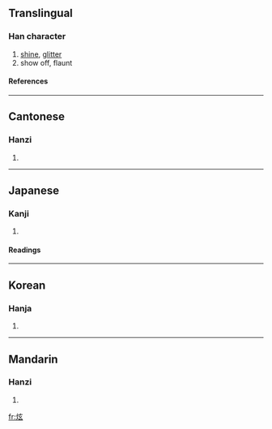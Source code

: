 ==Translingual==
===Han character===
{{Han char|rn=86|rad=火|as=05|sn=9|four=9083<sub>2</sub>|canj=火卜女戈 (FYVI)}}
# [[shine]], [[glitter]]
# show off, flaunt
====References====
{{Han ref|kx=0668.190|dkj=18948|dj=1077.200|hdz=32197.010|uh=70AB|ud=28843|bh=ACAF|bd=44207}}

----
==Cantonese==
===Hanzi===
{{yue-hanzi|jyut=|y=yun6}}
# {{defn|Cantonese}}

----
==Japanese==
===Kanji===
{{ja-kanji|grade=|rs=火05}}
# {{defn|Japanese}} 
====Readings====
{{ja-readings|on=[[けん]] (ken), [[げん]] (gen)|kun=[[ひかる]] (hikaru)}}

----
==Korean==
===Hanja===
{{ko-hanja|hangeul=현|eumhun=|rv=hyeon|mr=hyŏn|y=heyn}}
# {{defn|Korean}}

----
==Mandarin==
===Hanzi===
{{cmn-hanzi|pin=[[xuàn]] (xuan4)|wg=hsüan<sup>4</sup>}}
# {{defn|Mandarin}}

[[fr:炫]]